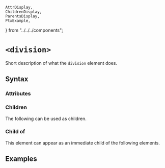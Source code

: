     AttrDisplay,
    ChildrenDisplay,
    ParentsDisplay,
    PtxExample,
} from "../../../components";

# `<division>`

Short description of what the `division` element does.

## Syntax

### Attributes

<AttrDisplay name="division" />

### Children

The following can be used as children.

<ChildrenDisplay name="division" />

### Child of

This element can appear as an immediate child of the following elements.

<ParentsDisplay name="division" />

## Examples

    